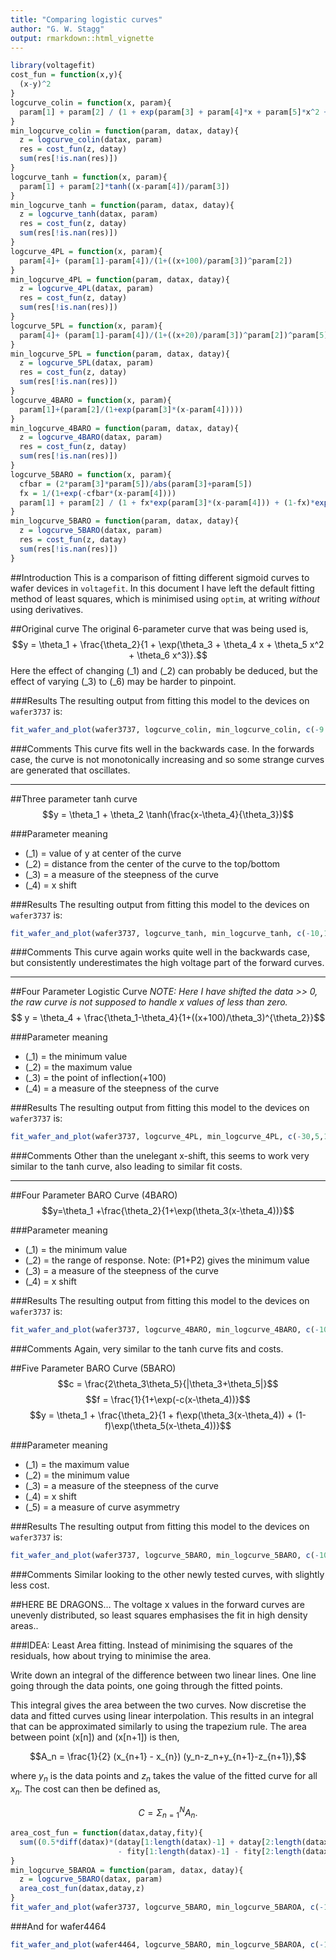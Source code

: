 ```yaml
---
title: "Comparing logistic curves"
author: "G. W. Stagg"
output: rmarkdown::html_vignette
---
```

<!--
%\VignetteEngine{knitr::rmarkdown}
%\VignetteIndexEntry{Comparing logistic curves}
-->
```r
library(voltagefit)
cost_fun = function(x,y){
  (x-y)^2
}
logcurve_colin = function(x, param){
  param[1] + param[2] / (1 + exp(param[3] + param[4]*x + param[5]*x^2 + param[6]*x^3))
}
min_logcurve_colin = function(param, datax, datay){
  z = logcurve_colin(datax, param)
  res = cost_fun(z, datay) 
  sum(res[!is.nan(res)])
}
logcurve_tanh = function(x, param){
  param[1] + param[2]*tanh((x-param[4])/param[3])
}
min_logcurve_tanh = function(param, datax, datay){
  z = logcurve_tanh(datax, param)
  res = cost_fun(z, datay) 
  sum(res[!is.nan(res)])
}
logcurve_4PL = function(x, param){
  param[4]+ (param[1]-param[4])/(1+((x+100)/param[3])^param[2])
}
min_logcurve_4PL = function(param, datax, datay){
  z = logcurve_4PL(datax, param)
  res = cost_fun(z, datay) 
  sum(res[!is.nan(res)])
}
logcurve_5PL = function(x, param){
  param[4]+ (param[1]-param[4])/(1+((x+20)/param[3])^param[2])^param[5]
}
min_logcurve_5PL = function(param, datax, datay){
  z = logcurve_5PL(datax, param)
  res = cost_fun(z, datay) 
  sum(res[!is.nan(res)])
}
logcurve_4BARO = function(x, param){
  param[1]+(param[2]/(1+exp(param[3]*(x-param[4]))))
}
min_logcurve_4BARO = function(param, datax, datay){
  z = logcurve_4BARO(datax, param)
  res = cost_fun(z, datay) 
  sum(res[!is.nan(res)])
}
logcurve_5BARO = function(x, param){
  cfbar = (2*param[3]*param[5])/abs(param[3]+param[5])
  fx = 1/(1+exp(-cfbar*(x-param[4])))
  param[1] + param[2] / (1 + fx*exp(param[3]*(x-param[4])) + (1-fx)*exp(param[5]*(x-param[4])))
}
min_logcurve_5BARO = function(param, datax, datay){
  z = logcurve_5BARO(datax, param)
  res = cost_fun(z, datay) 
  sum(res[!is.nan(res)])
}
```

##Introduction
This is a comparison of fitting different sigmoid curves to wafer devices in `voltagefit`. In this document I have left the default fitting method of least squares, which is minimised using `optim`, at writing *without* using derivatives.

##Original curve
The original 6-parameter curve that was being used is,
$$y = \theta_1 + \frac{\theta_2}{1 + \exp(\theta_3 + \theta_4 x + \theta_5 x^2 + \theta_6 x^3)}.$$
Here the effect of changing \(\theta_1\) and \(\theta_2\) can probably be deduced, but the effect of varying \(\theta_3\) to \(\theta_6\) may be harder to pinpoint.

###Results
The resulting output from fitting this model to the devices on `wafer3737` is:
```r
fit_wafer_and_plot(wafer3737, logcurve_colin, min_logcurve_colin, c(-9.1123, -15.5432, 1.1966,0.6834, -0.1843, 0.1418))
```

###Comments
This curve fits well in the backwards case. In the forwards case, the curve is not monotonically increasing and so some strange curves are generated that oscillates.

------------------------------------------------------------------------

##Three parameter tanh curve
$$y = \theta_1 + \theta_2 \tanh(\frac{x-\theta_4}{\theta_3})$$

###Parameter meaning

  * \(\theta_1\) = value of y at center of the curve
  * \(\theta_2\) = distance from the center of the curve to the top/bottom
  * \(\theta_3\) = a measure of the steepness of the curve
  * \(\theta_4\) = x shift

###Results
The resulting output from fitting this model to the devices on `wafer3737` is:
```r
fit_wafer_and_plot(wafer3737, logcurve_tanh, min_logcurve_tanh, c(-10,10,0.5,0))
```

###Comments
This curve again works quite well in the backwards case, but consistently underestimates the high voltage part of the forward curves.

------------------------------------------------------------------------

##Four Parameter Logistic Curve
*NOTE: Here I have shifted the data >> 0, the raw curve is not supposed to handle x values of less than zero.*
$$ y = \theta_4 + \frac{\theta_1-\theta_4}{1+((x+100)/\theta_3)^{\theta_2}}$$

###Parameter meaning

  * \(\theta_1\) = the minimum value
  * \(\theta_2\) = the maximum value
  * \(\theta_3\) = the point of inflection(+100)
  * \(\theta_4\) = a measure of the steepness of the curve
  
###Results
The resulting output from fitting this model to the devices on `wafer3737` is:
```r
fit_wafer_and_plot(wafer3737, logcurve_4PL, min_logcurve_4PL, c(-30,5,100,-10))
```

###Comments
Other than the unelegant x-shift, this seems to work very similar to the tanh curve, also leading to similar fit costs.

------------------------------------------------------------------------

##Four Parameter BARO Curve (4BARO)
$$y=\theta_1 +\frac{\theta_2}{1+\exp(\theta_3(x-\theta_4))}$$

###Parameter meaning

  * \(\theta_1\) = the minimum value
  * \(\theta_2\) = the range of response. Note: (P1+P2) gives the minimum value
  * \(\theta_3\) = a measure of the steepness of the curve
  * \(\theta_4\) = x shift
  
###Results
The resulting output from fitting this model to the devices on `wafer3737` is:
```r
fit_wafer_and_plot(wafer3737, logcurve_4BARO, min_logcurve_4BARO, c(-10,-20,5,0))
```

###Comments
Again, very similar to the tanh curve fits and costs.

##Five Parameter BARO Curve (5BARO)
  $$c = \frac{2\theta_3\theta_5}{|\theta_3+\theta_5|}$$
  $$f = \frac{1}{1+\exp(-c(x-\theta_4))}$$
  $$y = \theta_1 + \frac{\theta_2}{1 + f\exp(\theta_3(x-\theta_4)) + (1-f)\exp(\theta_5(x-\theta_4))}$$

###Parameter meaning

  * \(\theta_1\) = the maximum value
  * \(\theta_2\) = the minimum value
  * \(\theta_3\) = a measure of the steepness of the curve
  * \(\theta_4\) = x shift
  * \(\theta_5\) = a measure of curve asymmetry
  
###Results
The resulting output from fitting this model to the devices on `wafer3737` is:
```r
fit_wafer_and_plot(wafer3737, logcurve_5BARO, min_logcurve_5BARO, c(-10,-30,5,0,5))
```

###Comments
Similar looking to the other newly tested curves, with slightly less cost.


##HERE BE DRAGONS...
The voltage x values in the forward curves are unevenly distributed, so least squares emphasises the fit in high density areas.. 
<!--This method uses interpolation to make the x points evenly distributed before fitting, making the fit "look" better in the high voltage tail.
*NOTE: I am not sure if this is good stats or not, probably not... Is there a proper way to do this?*
*IDEA: Least Area?*

{r,fig.width = 8, fig.height = 8}
min_logcurve_5BAROI = function(param, datax, datay){
  interp = approx(datax,datay,n = length(datax))
  z = logcurve_5BARO(interp$x, param)
  res = cost_fun(z, interp$y) 
  sum(res[!is.nan(res)])
}
fit_wafer_and_plot(wafer3737, logcurve_5BARO, min_logcurve_5BAROI, c(-10,-30,5,0,5))


###And for wafer4464
{r,fig.width = 8, fig.height = 8,echo=FALSE, results="hide"}
fit_wafer_and_plot(wafer4464, logcurve_5BARO, min_logcurve_5BAROI, c(-10,-30,5,0,5))

###Comments
While also raising the high voltage side of the curve, this process also introduces kinks when used with 5BARO.
-->

###IDEA: Least Area fitting.
Instead of minimising the squares of the residuals, how about trying to minimise the area.

Write down an integral of the difference between two linear lines. One line going through the data points, one going through the fitted points.

This integral gives the area between the two curves. Now discretise the data and fitted curves using linear interpolation. This results in an integral that can be approximated similarly to using the trapezium rule. The area between point \(x[n]\) and \(x[n+1]\) is then,

$$A_n = \frac{1}{2} (x_{n+1} - x_{n}) (y_n-z_n+y_{n+1}-z_{n+1}),$$

where $y_n$ is the data points and $z_n$ takes the value of the fitted curve for all $x_n$. The cost can then be defined as,

$$C = \Sigma_{n=1}^N A_n.$$

```r
area_cost_fun = function(datax,datay,fity){
  sum((0.5*diff(datax)*(datay[1:length(datax)-1] + datay[2:length(datax)] 
                        - fity[1:length(datax)-1] - fity[2:length(datax)]))^2)
}
min_logcurve_5BAROA = function(param, datax, datay){
  z = logcurve_5BARO(datax, param)
  area_cost_fun(datax,datay,z)
}
fit_wafer_and_plot(wafer3737, logcurve_5BARO, min_logcurve_5BAROA, c(-10,-30,5,0,5))
```

###And for wafer4464
```r
fit_wafer_and_plot(wafer4464, logcurve_5BARO, min_logcurve_5BAROA, c(-10,-30,5,0,5))
```

